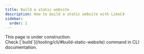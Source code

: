 ```yaml
---
title: Build a static website
description: How to build a static website with LikeC4
sidebar:
  order: 1
---
```



<Card title="Soon" icon="warning">
  This page is under construction.  
</Card>

<Aside title="Meanwhile">
  Check  [`build`](/tooling/cli/#build-static-website) command in CLI documentation.
</Aside>
